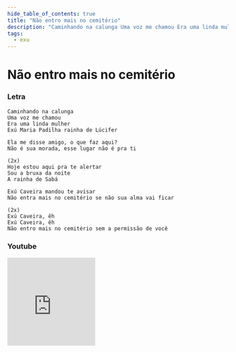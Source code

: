 ```yaml
---
hide_table_of_contents: true
title: "Não entro mais no cemitério"
description: "Caminhando na calunga Uma voz me chamou Era uma linda mulher Exú Maria Padilha rainha de Lúcifer Ela me disse amigo, o que faz aqui? Não é sua morada, esse lugar não é pra ti Hoje estou aqui pra te alertar Sou a bruxa da noite A rainha de Sabá Exú Caveira mandou te avisar Não entra mais no cemitério se não sua alma vai ficar Exú Caveira, êh Exú Caveira, êh Não entro mais no cemitério sem a permissão de você"
tags:
  - exu
---
```


# Não entro mais no cemitério

### Letra

```text
Caminhando na calunga
Uma voz me chamou
Era uma linda mulher
Exú Maria Padilha rainha de Lúcifer

Ela me disse amigo, o que faz aqui?
Não é sua morada, esse lugar não é pra ti

(2x)
Hoje estou aqui pra te alertar
Sou a bruxa da noite
A rainha de Sabá

Exú Caveira mandou te avisar
Não entra mais no cemitério se não sua alma vai ficar

(2x)
Exú Caveira, êh
Exú Caveira, êh
Não entro mais no cemitério sem a permissão de você
```

### Youtube

<iframe
  width="200"
  height="200"
  src="https://www.youtube.com/embed/nhYqmRvKJp8"
  title="YouTube video player"
  frameborder="0"
  allow="accelerometer; autoplay; clipboard-write; encrypted-media; gyroscope; picture-in-picture; web-share"
  referrerpolicy="strict-origin-when-cross-origin"
  allowfullscreen
></iframe>